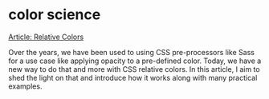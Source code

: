 # color science

[Article: Relative Colors](https://ishadeed.com/article/css-relative-colors)

Over the years, we have been used to using CSS pre-processors like Sass for a use case like applying opacity to a pre-defined color. Today, we have a new way to do that and more with CSS relative colors. In this article, I aim to shed the light on that and introduce how it works along with many practical examples.
